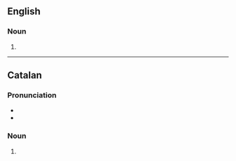 {{also|auto-suggestions}}

==English==

===Noun===
{{head|en|noun form}}

# {{plural of|en|autosuggestion}}

----

==Catalan==

===Pronunciation===
* {{ca-IPA|autosuggestións}}
* {{rhymes|ca|ons|s=6}}

===Noun===
{{head|ca|noun form|g=f-p}}

# {{inflection of|ca|autosuggestió||p}}